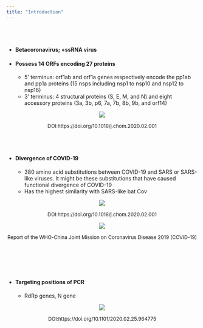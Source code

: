```yaml
---
title: "Introduction"
---
```


<br><br>

* #### Betacoronavirus; +ssRNA virus

* #### Possess 14 ORFs encoding 27 proteins

    + 5’ terminus: orf1ab and orf1a genes respectively encode the pp1ab and pp1a proteins (15 nsps including nsp1 to nsp10 and nsp12 to nsp16)
    + 3’ terminus: 4 structural proteins (S, E, M, and N) and eight accessory proteins (3a, 3b, p6, 7a, 7b, 8b, 9b, and orf14)     
    
    
<center>
![](1_pro_frag.jpg)


<font size="2"> DOI:https://doi.org/10.1016/j.chom.2020.02.001 </font>

</center>
<br><br>

* #### Divergence of COVID-19

    + 380 amino acid substitutions between COVID-19 and SARS or SARS-like viruses. It might be these substitutions that have caused functional divergence of COVID-19
    + Has the highest similarity with SARS-like bat Cov 



<center>
![](2_genome_tree.jpg)


<font size="2"> DOI:https://doi.org/10.1016/j.chom.2020.02.001
</font>
</center>

<center>
![](1_11.png)


<font size="2"> Report of the WHO-China Joint Mission on Coronavirus Disease 2019 (COVID-19)
</font>
</center>
<br><br><br><br>

* #### Targeting positions of PCR 

    + RdRp genes, N gene

<center>
![](3_target_pos.jpg)

<font size="2"> DOI:https://doi.org/10.1101/2020.02.25.964775
</font>
</center>
